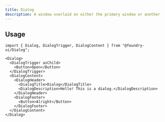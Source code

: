 ```yaml
---
title: Dialog
description: A window overlaid on either the primary window or another dialog window, rendering the content underneath inert.
---
```


<ComponentPreview>
  <Dialog>
    <DialogTrigger asChild>
      <Button>Open</Button>
    </DialogTrigger>
    <DialogContent>
      <DialogHeader>
        <DialogTitle>Dialog</DialogTitle>
        <DialogDescription>Hello! This is a dialog.</DialogDescription>
      </DialogHeader>
      <div
        style={{
          display: "flex",
          flexDirection: "column",
          paddingBlock: "var(--spacing-2)",
          gap: "var(--spacing-3)",
        }}
      >
        <div
          style={{
            display: "flex",
            flexDirection: "column",
            gap: "var(--spacing-1)",
          }}
        >
          <Label htmlFor="my-input">Display name</Label>
          <Input placeholder="Lord Shaxx" id="my-input" />
        </div>
        <div
          style={{
            display: "flex",
            flexDirection: "column",
            gap: "var(--spacing-1)",
          }}
        >
          <Label htmlFor="my-input">Favorite color</Label>
          <Input placeholder="Chartreuse" id="my-input" />
        </div>
      </div>
      <DialogFooter>
        <Button>Alright</Button>
      </DialogFooter>
    </DialogContent>
  </Dialog>
</ComponentPreview>

## Usage

```tsx
import { Dialog, DialogTrigger, DialogContent } from "@foundry-ui/Dialog";
```

```tsx
<Dialog>
  <DialogTrigger asChild>
    <Button>Open</Button>
  </DialogTrigger>
  <DialogContent>
    <DialogHeader>
      <DialogTitle>Dialog</DialogTitle>
      <DialogDescription>Hello! This is a dialog.</DialogDescription>
    </DialogHeader>
    <DialogFooter>
      <Button>Alright</Button>
    </DialogFooter>
  </DialogContent>
</Dialog>
```
